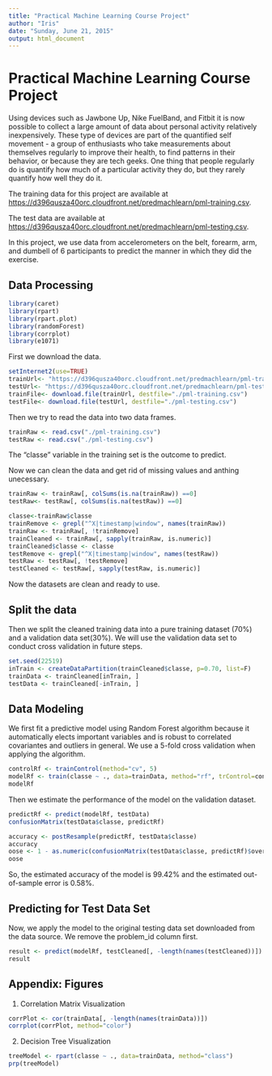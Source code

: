 ```yaml
---
title: "Practical Machine Learning Course Project"
author: "Iris"
date: "Sunday, June 21, 2015"
output: html_document
---
```


# Practical Machine Learning Course Project

Using devices such as Jawbone Up, Nike FuelBand, and Fitbit it is now possible to collect a large amount of data about personal activity relatively inexpensively. These type of devices are part of the quantified self movement - a group of enthusiasts who take measurements about themselves regularly to improve their health, to find patterns in their behavior, or because they are tech geeks. One thing that people regularly do is quantify how much of a particular activity they do, but they rarely quantify how well they do it.

The training data for this project are available at <https://d396qusza40orc.cloudfront.net/predmachlearn/pml-training.csv>.

The test data are available at <https://d396qusza40orc.cloudfront.net/predmachlearn/pml-testing.csv>.

In this project, we use data from accelerometers on the belt, forearm, arm, and dumbell of 6 participants to predict the manner in which they did the exercise.

## Data Processing

```r
library(caret)
library(rpart)
library(rpart.plot)
library(randomForest)
library(corrplot)
library(e1071)
```

First we download the data.

```r
setInternet2(use=TRUE)
trainUrl<- "https://d396qusza40orc.cloudfront.net/predmachlearn/pml-training.csv"
testUrl<- "https://d396qusza40orc.cloudfront.net/predmachlearn/pml-testing.csv"
trainFile<- download.file(trainUrl, destfile="./pml-training.csv")
testFile<- download.file(testUrl, destfile="./pml-testing.csv")

```

Then we try to read the data into two data frames.

```r
trainRaw <- read.csv("./pml-training.csv")
testRaw <- read.csv("./pml-testing.csv")
```
The "classe" variable in the training set is the outcome to predict.

Now we can clean the data and get rid of missing values and anthing unecessary.

```r
trainRaw <- trainRaw[, colSums(is.na(trainRaw)) ==0]
testRaw<- testRaw[, colSums(is.na(testRaw)) ==0]

classe<-trainRaw$classe
trainRemove <- grepl("^X|timestamp|window", names(trainRaw))
trainRaw <- trainRaw[, !trainRemove]
trainCleaned <- trainRaw[, sapply(trainRaw, is.numeric)]
trainCleaned$classe <- classe
testRemove <- grepl("^X|timestamp|window", names(testRaw))
testRaw <- testRaw[, !testRemove]
testCleaned <- testRaw[, sapply(testRaw, is.numeric)]
```

Now the datasets are clean and ready to use.

## Split the data

Then we split the cleaned training data into a pure training dataset (70%) and a validation data set(30%). We will use the validation data set to conduct cross validation in future steps.

```r
set.seed(22519) 
inTrain <- createDataPartition(trainCleaned$classe, p=0.70, list=F)
trainData <- trainCleaned[inTrain, ]
testData <- trainCleaned[-inTrain, ]
```

## Data Modeling
We first fit a predictive model using Random Forest algorithm because it automatically elects important variables and is robust to correlated covariantes and outliers in general. We use a 5-fold cross validation when applying the algorithm.

```r
controlRf <- trainControl(method="cv", 5)
modelRf <- train(classe ~ ., data=trainData, method="rf", trControl=controlRf, ntree=250)
modelRf
```

Then we estimate the performance of the model on the validation dataset.
```r
predictRf <- predict(modelRf, testData)
confusionMatrix(testData$classe, predictRf)

accuracy <- postResample(predictRf, testData$classe)
accuracy
oose <- 1 - as.numeric(confusionMatrix(testData$classe, predictRf)$overall[1])
oose
```

So, the estimated accuracy of the model is 99.42% and the estimated out-of-sample error is 0.58%.

## Predicting for Test Data Set
Now, we apply the model to the original testing data set downloaded from the data source. We remove the problem_id column first.  
```r
result <- predict(modelRf, testCleaned[, -length(names(testCleaned))])
result
```  

## Appendix: Figures
1. Correlation Matrix Visualization  
```r
corrPlot <- cor(trainData[, -length(names(trainData))])
corrplot(corrPlot, method="color")
```
2. Decision Tree Visualization
```r
treeModel <- rpart(classe ~ ., data=trainData, method="class")
prp(treeModel)
```

